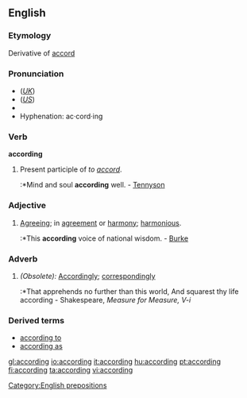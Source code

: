 ==English==

{{rank|drew|strength|opinion|597|according|walked|office|government}}

===Etymology===
Derivative of [[accord]]

===Pronunciation===
*(''[[Received Pronunciation|UK]]'') {{IPA|/əˈkɔːdɪŋ/}}
*(''[[General American|US]]'') {{IPA|/əˈkɔɹdɪŋ/}}
*{{audio|en-us-according.ogg|Audio (US)}}
*Hyphenation: ac·cord·ing

===Verb===
'''according'''
# Present participle of ''to [[accord]]''.
#:*Mind and soul '''according''' well. - [[Tennyson]]

===Adjective===
#[[Agreeing]]; in [[agreement]] or [[harmony]]; [[harmonious]].
#:*This '''according''' voice of national wisdom. - [[Burke]]

===Adverb===
#''(Obsolete):'' [[Accordingly]]; [[correspondingly]]
#:*That apprehends no further than this world, And squarest thy life according - Shakespeare, ''Measure for Measure, V-i''

===Derived terms===
*[[according to]]
*[[according as]]

[[Category:English prepositions]]

[[gl:according]]
[[io:according]]
[[it:according]]
[[hu:according]]
[[pt:according]]
[[fi:according]]
[[ta:according]]
[[vi:according]]